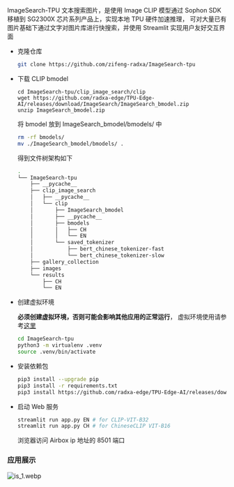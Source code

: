 ImageSearch-TPU 文本搜索图片，是使用 Image CLIP 模型通过 Sophon SDK 移植到 SG2300X 芯片系列产品上，实现本地 TPU 硬件加速推理，
可对大量已有图片基础下通过文字对图片库进行快搜索，并使用 Streamlit 实现用户友好交互界面

- 克隆仓库

  ```bash
  git clone https://github.com/zifeng-radxa/ImageSearch-tpu
  ```

- 下载 CLIP bmodel

  ```bahs
  cd ImageSearch-tpu/clip_image_search/clip
  wget https://github.com/radxa-edge/TPU-Edge-AI/releases/download/ImageSearch/ImageSearch_bmodel.zip
  unzip ImageSearch_bmodel.zip
  ```

  将 bmodel 放到 ImageSearch_bmodel/bmodels/ 中

  ```bash
  rm -rf bmodels/
  mv ./ImageSearch_bmodel/bmodels/ .
  ```

  得到文件树架构如下

  ```bash
  .
  └── ImageSearch-tpu
      ├── __pycache__
      ├── clip_image_search
      │   ├── __pycache__
      │   └── clip
      │       ├── ImageSearch_bmodel
      │       ├── __pycache__
      │       ├── bmodels
      │       │   ├── CH
      │       │   └── EN
      │       └── saved_tokenizer
      │           ├── bert_chinese_tokenizer-fast
      │           └── bert_chinese_tokenizer-slow
      ├── gallery_collection
      ├── images
      └── results
          ├── CH
          └── EN
  ```

- 创建虚拟环境

  **必须创建虚拟环境，否则可能会影响其他应用的正常运行**， 虚拟环境使用请参考[这里](../app-development/virtualenv_usage)

  ```bash
  cd ImageSearch-tpu
  python3 -m virtualenv .venv
  source .venv/bin/activate
  ```

- 安装依赖包

  ```bash
  pip3 install --upgrade pip
  pip3 install -r requirements.txt
  pip3 install https://github.com/radxa-edge/TPU-Edge-AI/releases/download/v0.1.0/tpu_perf-1.2.31-py3-none-manylinux2014_aarch64.whl
  ```

- 启动 Web 服务
  ```bash
  streamlit run app.py EN # for CLIP-VIT-B32
  streamlit run app.py CH # for ChineseCLIP VIT-B16
  ```
  浏览器访问 Airbox ip 地址的 8501 端口

### 应用展示

![is_1.webp](/img/general-tutorial/tpu_ai/is_1.webp)
